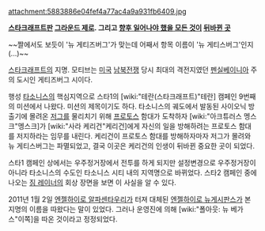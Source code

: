 attachment:5883886e04fef4a77ac4a9a931fb6409.jpg

'''[[스타크래프트]]판 [[그라운드 제로]]. 그리고 [[아몬(스타크래프트 2)|향후 일어나야 했을 모든 것]]이 [[사라 케리건|뒤바뀐 곳]]'''

~~짤에서도 보듯이 '뉴 게티즈버그'가 맞는데 어째서 항목 이름이 '뉴 게티스버그'인지(...)~~

[[스타크래프트]]의 지명. 모티브는 [[미국]] [[남북전쟁]] 당시 최대의 격전지였던 [[펜실베이니아]] 주의 도시인 게티즈버그 시이다.

행성 [[타소니스]]의 핵심지역으로 스타1의 [wiki:"테란(스타크래프트)"테란] 캠페인 9번째의 미션에서 나왔다. 미션의 제목이기도 하다. 타소니스의 궤도에서 발동된 사이오닉 방출기에 몰려온 [[저그]]를 물리치기 위해 [[프로토스]] 함대가 도착하자 [wiki:"아크튜러스 멩스크"멩스크]가 [wiki:"사라 케리건"케리건]에게 자신의 일을 방해하려는 프로토스 함대를 저지하라는 임무를 내린다. 케리건이 프로토스 함대를 방해하자마자 저그가 몰려와 뉴 게티스버그는 파멸되었고, 결국 이곳은 케리건의 인생이 뒤바뀐 중요한 곳이 되었다.

스타1 캠페인 상에서는 우주정거장에서 전투를 하게 되지만 설정변경으로 우주정거장이 아니라 타소니스의 수도인 타소니스 시티 내의 지역명으로 바뀌었다. 스타2 캠페인 중에 나오는 [[짐 레이너]]의 회상 장면을 보면 이 사실을 알 수 있다.

2011년 1월 2일 [[엔젤하이로 알파센타우리]]가 터져 대체된 [[엔젤하이로 뉴게시판스]]가 본 지명의 이름을 따왔다는 말이 있었다. 그러나 운영진에 의해 [wiki:"폴아웃: 뉴 베가스"이쪽]을 따온 것이라고 정정되었다.
